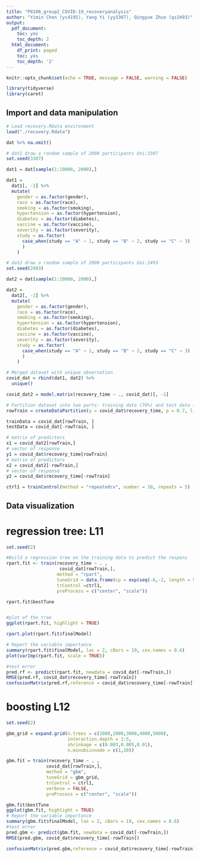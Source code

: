```yaml
---
title: "P8106_group2_COVID-19_recoveryanalysis" 
author: "Yimin Chen (yc4195), Yang Yi (yy3307), Qingyue Zhuo (qz2493)"
output:
  pdf_document:
    toc: yes
    toc_depth: 2
  html_document:
    df_print: paged
    toc: yes
    toc_depth: '2'
---
```


```r
knitr::opts_chunk$set(echo = TRUE, message = FALSE, warning = FALSE)
```

```r
library(tidyverse)
library(caret)
```

## Import and data manipulation

```r
# Load recovery.RData environment
load("./recovery.Rdata")

dat %>% na.omit()

# dat1 draw a random sample of 2000 participants Uni:3307
set.seed(3307)

dat1 = dat[sample(1:10000, 2000),]

dat1 = 
  dat1[, -1] %>% 
  mutate(
    gender = as.factor(gender),
    race = as.factor(race),
    smoking = as.factor(smoking),
    hypertension = as.factor(hypertension),
    diabetes = as.factor(diabetes),
    vaccine = as.factor(vaccine),
    severity = as.factor(severity),
    study = as.factor(
      case_when(study == "A" ~ 1, study == "B" ~ 2, study == "C" ~ 3)
      )
    )

# dat2 draw a random sample of 2000 participants Uni:2493
set.seed(2493)

dat2 = dat[sample(1:10000, 2000),]

dat2 = 
  dat2[, -1] %>% 
  mutate(
    gender = as.factor(gender),
    race = as.factor(race),
    smoking = as.factor(smoking),
    hypertension = as.factor(hypertension),
    diabetes = as.factor(diabetes),
    vaccine = as.factor(vaccine),
    severity = as.factor(severity),
    study = as.factor(
      case_when(study == "A" ~ 1, study == "B" ~ 2, study == "C" ~ 3)
      )
    )

# Merged dataset with unique observation
covid_dat = rbind(dat1, dat2) %>% 
  unique()

covid_dat2 = model.matrix(recovery_time ~ ., covid_dat)[, -1]

# Partition dataset into two parts: training data (70%) and test data (30%)
rowTrain = createDataPartition(y = covid_dat$recovery_time, p = 0.7, list = FALSE)

trainData = covid_dat[rowTrain, ]
testData = covid_dat[-rowTrain, ]

# matrix of predictors
x1 = covid_dat2[rowTrain,]
# vector of response
y1 = covid_dat$recovery_time[rowTrain]
# matrix of predictors
x2 = covid_dat2[-rowTrain,]
# vector of response
y2 = covid_dat$recovery_time[-rowTrain]

ctrl1 = trainControl(method = "repeatedcv", number = 10, repeats = 5)
```

## Data visualization



# regression tree: L11

```r
set.seed(2)

#Build a regression tree on the training data to predict the respons
rpart.fit <- train(recovery_time ~ . ,
                    covid_dat[rowTrain,],
                   method = "rpart",
                   tuneGrid = data.frame(cp = exp(seq(-6,-2, length = 50))),
                   trControl =ctrl1,
                   preProcess = c("center", "scale"))

rpart.fit$bestTune


#plot of the tree
ggplot(rpart.fit, highlight = TRUE)

rpart.plot(rpart.fit$finalModel)

# Report the variable importance
summary(rpart.fit$finalModel, las = 2, cBars = 19, cex.names = 0.6)
plot(varImp(rpart.fit, scale = TRUE))

#test error
pred.rf <- predict(rpart.fit, newdata = covid_dat[-rowTrain,])
RMSE(pred.rf, covid_dat$recovery_time[-rowTrain])
confusionMatrix(pred.rf,reference = covid_dat$recovery_time[-rowTrain])
```


# boosting L12
```r
set.seed(2)

gbm_grid = expand.grid(n.trees = c(1000,2000,3000,4000,5000),
                       interaction.depth = 1:5,
                       shrinkage = c(0.003,0.005,0.01),
                       n.minobsinnode = c(1,10))

gbm.fit = train(recovery_time ~ . ,
               covid_dat[rowTrain,],
               method = "gbm",
               tuneGrid = gbm_grid,
               trControl = ctrl1,
               verbose = FALSE,
               preProcess = c("center", "scale"))

gbm.fit$bestTune
ggplot(gbm.fit, highlight = TRUE)
# Report the variable importance
summary(gbm.fit$finalModel, las = 2, cBars = 19, cex.names = 0.6)
#test error
pred.gbm <- predict(gbm.fit, newdata = covid_dat[-rowTrain,])
RMSE(pred.gbm, covid_dat$recovery_time[-rowTrain])

confusionMatrix(pred.gbm,reference = covid_dat$recovery_time[-rowTrain])
```

